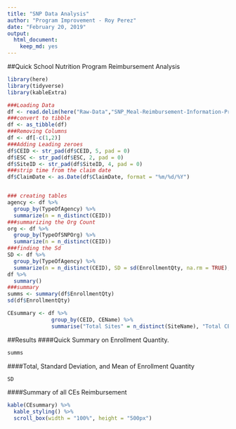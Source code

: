 ```yaml
---
title: "SNP Data Analysis"
author: "Program Improvement - Roy Perez"
date: "February 20, 2019"
output: 
  html_document: 
    keep_md: yes
---
```

##Quick School Nutrition Program Reimbursement Analysis 

```r
library(here)
library(tidyverse)
library(kableExtra)

###Loading Data
df <- read.delim(here("Raw-Data","SNP_Meal-Reimbursement-Information-Program-Year-2018-2019_2019.csv"), header = TRUE, sep = ",", stringsAsFactors = FALSE)
###convert to tibble
df <- as_tibble(df)
###Removing Columns
df <- df[-c(1,2)]
###Adding Leading zeroes
df$CEID <- str_pad(df$CEID, 5, pad = 0)
df$ESC <- str_pad(df$ESC, 2, pad = 0)
df$SiteID <- str_pad(df$SiteID, 4, pad = 0)
###strip time from the claim date
df$ClaimDate <- as.Date(df$ClaimDate, format = "%m/%d/%Y")


### creating tables
agency <- df %>% 
  group_by(TypeOfAgency) %>% 
  summarize(n = n_distinct(CEID))
###summarizing the Org Count
org <- df %>% 
  group_by(TypeOfSNPOrg) %>% 
  summarize(n = n_distinct(CEID))
###finding the Sd
SD <- df %>% 
  group_by(TypeOfAgency) %>% 
  summarize(n = n_distinct(CEID), SD = sd(EnrollmentQty, na.rm = TRUE), AVG = mean(EnrollmentQty, na.rm = TRUE))
df %>% 
  summary()
###summary  
summs <- summary(df$EnrollmentQty)
sd(df$EnrollmentQty)

CEsummary <- df %>% 
              group_by(CEID, CEName) %>% 
              summarise("Total Sites" = n_distinct(SiteName), "Total CE Reimbursement" = sum(TotalReimbursement),"Mean Reimbursement" = mean(TotalReimbursement), "Standard Deviation" = sd(TotalReimbursement, na.rm = TRUE))


```

##Results
####Quick Summary on Enrollment Quantity.
```r
summs

```
####Total, Standard Deviation, and Mean  of Enrollment Quantity
```r
SD
```

####Summary of all CEs Reimbursement

```r

kable(CEsummary) %>% 
  kable_styling() %>% 
  scroll_box(width = "100%", height = "500px")
  
```

